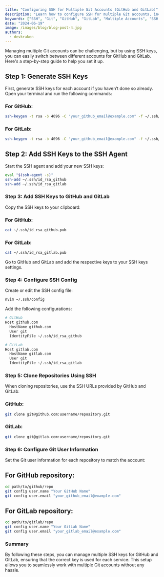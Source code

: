 ```yaml
---
title: "Configuring SSH for Multiple Git Accounts (GitHub and GitLab)"
description: "Learn how to configure SSH for multiple Git accounts, including GitHub and GitLab, to seamlessly manage different repositories using separate SSH keys."
keywords: ["SSH", "Git", "GitHub", "GitLab", "Multiple Accounts", "SSH Configuration", "Git Setup"]
date: "2024-06-19"
image: /images/blog/blog-post-4.jpg
authors:
  - devkraken
---
```


Managing multiple Git accounts can be challenging, but by using SSH keys, you can easily switch between different accounts for GitHub and GitLab. Here's a step-by-step guide to help you set it up.

## Step 1: Generate SSH Keys

First, generate SSH keys for each account if you haven’t done so already. Open your terminal and run the following commands:

### For GitHub:

```sh
ssh-keygen -t rsa -b 4096 -C "your_github_email@example.com" -f ~/.ssh/id_rsa_github
```
### For GitLab:

```sh
ssh-keygen -t rsa -b 4096 -C "your_github_email@example.com" -f ~/.ssh/id_rsa_github
```

## Step 2: Add SSH Keys to the SSH Agent

Start the SSH agent and add your new SSH keys:

```sh
eval "$(ssh-agent -s)"
ssh-add ~/.ssh/id_rsa_github
ssh-add ~/.ssh/id_rsa_gitlab
```

### Step 3: Add SSH Keys to GitHub and GitLab

Copy the SSH keys to your clipboard:

### For GitHub:

```sh
cat ~/.ssh/id_rsa_github.pub
```

### For GitLab:

```sh
cat ~/.ssh/id_rsa_gitlab.pub
```

Go to GitHub and GitLab and add the respective keys to your SSH keys settings.

### Step 4: Configure SSH Config

Create or edit the SSH config file:

```sh
nvim ~/.ssh/config
```
Add the following configurations:

```sh
# GitHub
Host github.com
  HostName github.com
  User git
  IdentityFile ~/.ssh/id_rsa_github

# GitLab
Host gitlab.com
  HostName gitlab.com
  User git
  IdentityFile ~/.ssh/id_rsa_gitlab
```
### Step 5: Clone Repositories Using SSH

When cloning repositories, use the SSH URLs provided by GitHub and GitLab:

### GitHub:

```sh
git clone git@github.com:username/repository.git
```

### GitLab:

```sh
git clone git@gitlab.com:username/repository.git
```
### Step 6: Configure Git User Information

Set the Git user information for each repository to match the account:

## For GitHub repository:

```sh
cd path/to/github/repo
git config user.name "Your GitHub Name"
git config user.email "your_github_email@example.com"
```

## For GitLab repository:

```sh
cd path/to/gitlab/repo
git config user.name "Your GitLab Name"
git config user.email "your_gitlab_email@example.com"
```

### Summary

By following these steps, you can manage multiple SSH keys for GitHub and GitLab, ensuring that the correct key is used for each service. This setup allows you to seamlessly work with multiple Git accounts without any hassle.